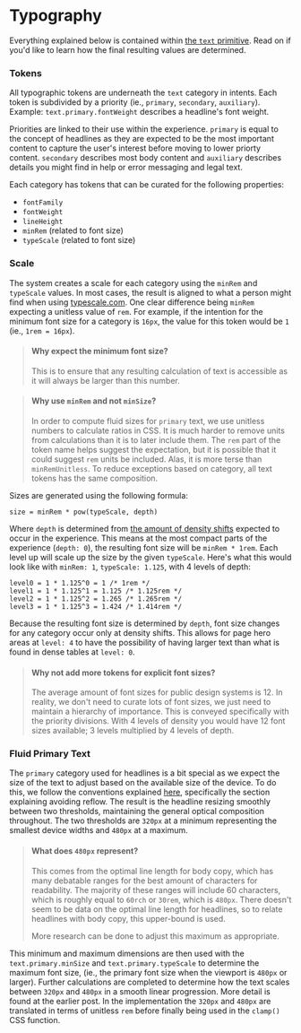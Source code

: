 
<Meta title="Foundations/Typography" />

# Typography

Everything explained below is contained within [the `text` primitive](/docs/primitives-text--docs). Read on if you'd like to learn how the final resulting values are determined.

### Tokens

All typographic tokens are underneath the `text` category in intents. Each token is subdivided by a priority (ie., `primary`, `secondary`, `auxiliary`). Example: `text.primary.fontWeight` describes a headline's font weight.

Priorities are linked to their use within the experience. `primary` is equal to the concept of headlines as they are expected to be the most important content to capture the user's interest before moving to lower priorty content. `secondary` describes most body content and `auxiliary` describes details you might find in help or error messaging and legal text.

Each category has tokens that can be curated for the following properties:

- `fontFamily`
- `fontWeight`
- `lineHeight`
- `minRem` (related to font size)
- `typeScale` (related to font size)

### Scale

The system creates a scale for each category using the `minRem` and `typeScale` values. In most cases, the result is aligned to what a person might find when using [typescale.com](https://typescale.com/). One clear difference being `minRem` expecting a unitless value of `rem`. For example, if the intention for the minimum font size for a category is `16px`, the value for this token would be `1` (ie., `1rem = 16px`).

> #### Why expect the minimum font size?
>
> This is to ensure that any resulting calculation of text is accessible as it will always be larger than this number.

> #### Why use `minRem` and not `minSize`?
>
> In order to compute fluid sizes for `primary` text, we use unitless numbers to calculate ratios in CSS. It is much harder to remove units from calculations than it is to later include them. The `rem` part of the token name helps suggest the expectation, but it is possible that it could suggest `rem` units be included. Alas, it is more terse than `minRemUnitless`. To reduce exceptions based on category, all text tokens has the same composition.

Sizes are generated using the following formula:

```
size = minRem * pow(typeScale, depth)
```

Where `depth` is determined from [the amount of density shifts](/docs/foundations-density--docs) expected to occur in the experience. This means at the most compact parts of the experience (`depth: 0`), the resulting font size will be `minRem * 1rem`. Each level up will scale up the size by the given `typeScale`. Here's what this would look like with `minRem: 1`, `typeScale: 1.125`, with 4 levels of depth:

```
level0 = 1 * 1.125^0 = 1 /* 1rem */
level1 = 1 * 1.125^1 = 1.125 /* 1.125rem */
level2 = 1 * 1.125^2 = 1.265 /* 1.265rem */
level3 = 1 * 1.125^3 = 1.424 /* 1.414rem */
```

Because the resulting font size is determined by `depth`, font size changes for any category occur only at density shifts. This allows for page hero areas at `level: 4` to have the possibility of having larger text than what is found in dense tables at `level: 0`.

> #### Why not add more tokens for explicit font sizes?
>
> The average amount of font sizes for public design systems is 12. In reality, we don't need to curate lots of font sizes, we just need to maintain a hierarchy of importance. This is conveyed specifically with the priority divisions. With 4 levels of density you would have 12 font sizes available; 3 levels multiplied by 4 levels of depth.

### Fluid Primary Text

The `primary` category used for headlines is a bit special as we expect the size of the text to adjust based on the available size of the device. To do this, we follow the conventions explained [here](https://css-tricks.com/linearly-scale-font-size-with-css-clamp-based-on-the-viewport/), specifically the section explaining avoiding reflow. The result is the headline resizing smoothly between two thresholds, maintaining the general optical composition throughout. The two thresholds are `320px` at a minimum representing the smallest device widths and `480px` at a maximum.

> #### What does `480px` represent?
>
> This comes from the optimal line length for body copy, which has many debatable ranges for the best amount of characters for readability. The majority of these ranges will include 60 characters, which is roughly equal to `60rch` or `30rem`, which is `480px`. There doesn't seem to be data on the optimal line length for headlines, so to relate headlines with body copy, this upper-bound is used.
>
> More research can be done to adjust this maximum as appropriate.

This minimum and maximum dimensions are then used with the `text.primary.minSize` and `text.primary.typeScale` to determine the maximum font size, (ie., the primary font size when the viewport is `480px` or larger). Further calculations are completed to determine how the text scales between `320px` and `480px` in a smooth linear progression. More detail is found at the earlier post. In the implementation the `320px` and `480px` are translated in terms of unitless `rem` before finally being used in the `clamp()` CSS function.